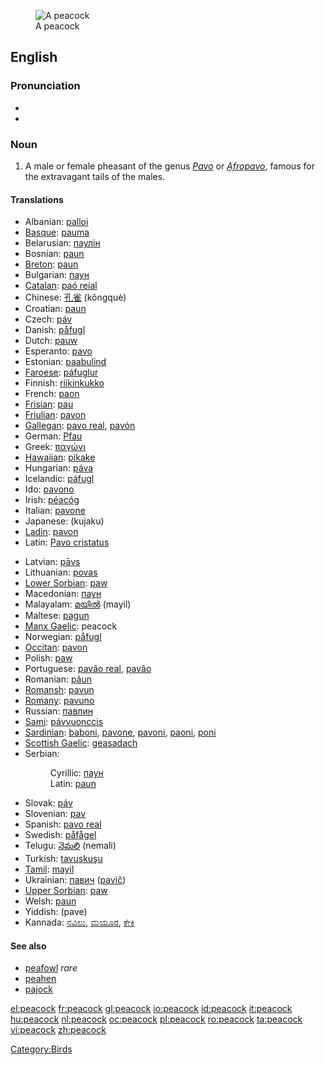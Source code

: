 [[Image:Peacock_small.jpg|thumb|A peacock]]
==English==

===Pronunciation===
{{wikipedia}}
*{{IPA|/'pi:kɔk/}}
*{{audio|en-us-peacock.ogg|Audio (US)}}

===Noun===
{{en-noun}}

# A male or female pheasant of the genus ''[[Pavo]]'' or ''[[Afropavo]]'', famous for the extravagant tails of the males.

====Translations====
{{top}}
*Albanian: [[palloi]]
*[[Basque]]: [[pauma]]
*Belarusian: [[паулін]]
*Bosnian: [[paun#Bosnian|paun]] {{m}}
*[[Breton]]: [[paun]]
*Bulgarian: [[паун#Bulgarian|паун]] {{m}}
*[[Catalan]]: [[paó reial]]
*Chinese: [[孔雀]] (kǒngquè)
*Croatian: [[paun#Croatian|paun]] {{m}}
*Czech: [[páv]] {{m}}
*Danish: [[påfugl]]
*Dutch: [[pauw]] {{m}}
*Esperanto: [[pavo]]
*Estonian: [[paabulind]]
*[[Faroese]]: [[páfuglur]]
*Finnish: [[riikinkukko]]
*French: [[paon]] {{m}}
*[[Frisian]]: [[pau]]
*[[Friulian]]: [[pavon]]
*[[Gallegan]]: [[pavo real]], [[pavón]]
*German: [[Pfau]] {{m}}
*Greek: [[παγώνι]]
*[[Hawaiian]]: [[pikake]]
*Hungarian: [[páva]]
*Icelandic: [[páfugl]]
*Ido: [[pavono]]
*Irish: [[péacóg]]
*Italian: [[pavone]]
*Japanese: [[]] (kujaku)
*[[Ladin]]: [[pavon]]
*Latin: [[Pavo cristatus]]
{{mid}}
*Latvian: [[pāvs]]
*Lithuanian: [[povas]]
*[[Lower Sorbian]]: [[paw]]
*Macedonian: [[паун#Macedonian|паун]] {{m}}
*Malayalam: [[മയില്‍]] (mayil)
*Maltese: [[pagun]]
*[[Manx Gaelic]]: peacock
*Norwegian: [[påfugl]]
*[[Occitan]]: [[pavon]]
*Polish: [[paw]] '' ''
*Portuguese: [[pavão real]], [[pavão]]
*Romanian: [[păun]]
*[[Romansh]]: [[pavun]]
*[[Romany]]: [[pavuno]] {{m}}
*Russian: [[павлин]] {{m}}
*[[Sami]]: [[pávvuonccis]]
*[[Sardinian]]: [[baboni]], [[pavone]], [[pavoni]], [[paoni]], [[poni]]
*[[Scottish Gaelic]]: [[geasadach]]
*Serbian:
*:Cyrillic: [[паун#Serbian|паун]] {{m}}
*:Latin: [[paun#Serbian|paun]] {{m}}
*Slovak: [[páv]]
*Slovenian: [[pav]] {{m}}
*Spanish: [[pavo real]] {{m}}
*Swedish: [[påfågel]]
*Telugu: [[నెమలి]] (nemali)
*Turkish: [[tavuskuşu]]
*[[Tamil]]: [[mayil]]
*Ukrainian: [[павич]] ([[pavič]])
*[[Upper Sorbian]]: [[paw]]
*Welsh: [[paun]]
*Yiddish: [[]] (pave)
*Kannada: [[ನವಿಲು]], [[ಮಯೂರ]], [[ಕೇಕಿ]]
{{bottom}}

====See also====
* [[peafowl]] ''rare''
* [[peahen]]
* [[pajock]]

[[Category:Birds]]

[[el:peacock]]
[[fr:peacock]]
[[gl:peacock]]
[[io:peacock]]
[[id:peacock]]
[[it:peacock]]
[[hu:peacock]]
[[nl:peacock]]
[[oc:peacock]]
[[pl:peacock]]
[[ro:peacock]]
[[ta:peacock]]
[[vi:peacock]]
[[zh:peacock]]